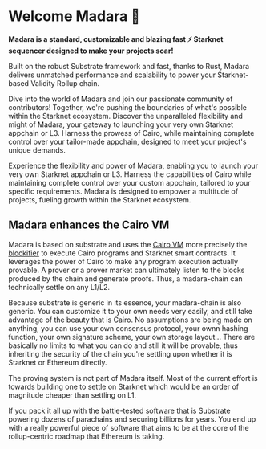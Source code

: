 
# Welcome Madara 🥷

**Madara is a standard, customizable and blazing fast ⚡ Starknet sequencer designed to make your projects soar!**

Built on the robust Substrate framework and fast, thanks to Rust, Madara delivers unmatched performance and scalability to power your Starknet-based Validity Rollup chain.

Dive into the world of Madara and join our passionate community of contributors! 
Together, we're pushing the boundaries of what's possible within the Starknet ecosystem.
Discover the unparalleled flexibility and might of Madara, your gateway to launching your very own Starknet appchain or L3.
Harness the prowess of Cairo, while maintaining complete control over your tailor-made appchain, designed to meet your project's unique demands.

Experience the flexibility and power of Madara, enabling you to launch your very own Starknet appchain or L3. 
Harness the capabilities of Cairo while maintaining complete control over your custom appchain, tailored to your specific requirements. 
Madara is designed to empower a multitude of projects, fueling growth within the Starknet ecosystem.

## Madara enhances the Cairo VM

Madara is based on substrate and uses the [Cairo VM](https://github.com/lambdaclass/cairo-rs) more precisely the [blockifier](https://github.com/starkware-libs/blockifier) to execute Cairo programs and Starknet smart contracts.
It leverages the power of Cairo to make any program execution actually provable. A prover or a prover market can ultimately listen to the blocks
produced by the chain and generate proofs. Thus, a madara-chain can technically settle on any L1/L2.

Because substrate is generic in its essence, your madara-chain is also generic. You can customize it to your own needs very easily, 
and still take advantage of the beauty that is Cairo. No assumptions are being made on anything, you can use your own consensus protocol, your ownn hashing function, your own signature scheme, your own storage layout...
There are basically no limits to what you can do and still it will be provable, thus inheriting the security of the chain you're settling upon whether it is Starknet or Ethereum directly.

<Callout type="info" emoji="ℹ️">
  The proving system is not part of Madara itself. Most of the current effort is towards building one to settle on Starknet which would be an order of magnitude cheaper than settling on L1.
</Callout>

If you pack it all up with the battle-tested software that is Substrate powering dozens of parachains and securing billions for years.
You end up with a really powerful piece of software that aims to be at the core of the rollup-centric roadmap that Ethereum is taking.


